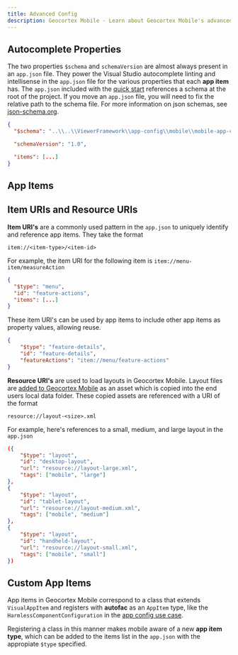 ```yaml
---
title: Advanced Config
description: Geocortex Mobile - Learn about Geocortex Mobile's advanced configuration options
---
```



## Autocomplete Properties

The two properties `$schema` and `schemaVersion` are almost always present in an `app.json` file. They power the Visual Studio autocomplete linting and intellisense in the `app.json` file for the various properties that each **app item** has. The `app.json` included with the [quick start](sdk-quick-start.mdx) references a schema at the root of the project. If you move an `app.json` file, you will need to fix the relative path to the schema file. For more information on json schemas, see [json-schema.org](https://json-schema.org/).

```json
{
  "$schema": "..\\..\\ViewerFramework\\app-config\\mobile\\mobile-app-config.schema.json",

  "schemaVersion": "1.0",

  "items": [...]
}
```

## App Items

<AppItemSnippet />

## Item URIs and Resource URIs

**Item URI's** are a commonly used pattern in the `app.json` to uniquely identify and reference app items. They take the format

`item://<item-type>/<item-id>`

For example, the item URI for the following item is `item://menu-item/measureAction`

```json
{
  "$type": "menu",
  "id": "feature-actions",
  "items": [...]
}
```

These item URI's can be used by app items to include other app items as property values, allowing reuse.

```json
{
    "$type": "feature-details",
    "id": "feature-details",
    "featureActions": "item://menu/feature-actions"
}
```

**Resource URI's** are used to load layouts in Geocortex Mobile. Layout files are [added to Geocortex Mobile](usecases-add-medium-layout.mdx) as an asset which is copied into the end users local data folder. These copied assets are referenced with a URI of the format

`resource://layout-<size>.xml`

For example, here's references to a small, medium, and large layout in the `app.json`

```json
({
    "$type": "layout",
    "id": "desktop-layout",
    "url": "resource://layout-large.xml",
    "tags": ["mobile", "large"]
},
{
    "$type": "layout",
    "id": "tablet-layout",
    "url": "resource://layout-medium.xml",
    "tags": ["mobile", "medium"]
},
{
    "$type": "layout",
    "id": "handheld-layout",
    "url": "resource://layout-small.xml",
    "tags": ["mobile", "small"]
})
```

## Custom App Items

App items in Geocortex Mobile correspond to a class that extends `VisualAppItem` and registers with **autofac** as an `AppItem` type, like the `HarmlessComponentConfiguration` in the [app config use case](usecases-implement-component-participate-app-config.mdx#create-a-skeleton-app-config-definition).

<AutofacSnippet />

Registering a class in this manner makes mobile aware of a new **app item type**, which can be added to the items list in the `app.json` with the appropiate `$type` specified.

